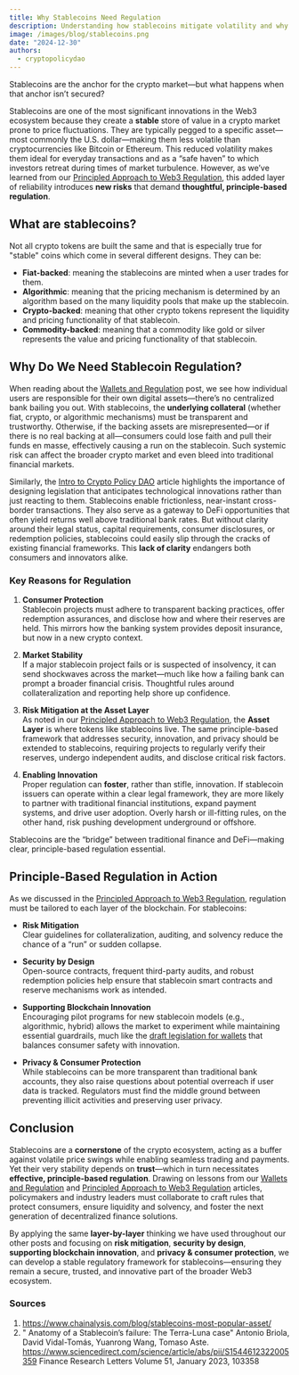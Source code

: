 ```yaml
---
title: Why Stablecoins Need Regulation
description: Understanding how stablecoins mitigate volatility and why that demands a regulatory framework.
image: /images/blog/stablecoins.png
date: "2024-12-30"
authors:
  - cryptopolicydao
---
```


<Callout>
  Stablecoins are the anchor for the crypto market—but what happens when that
  anchor isn’t secured?
</Callout>

Stablecoins are one of the most significant innovations in the Web3 ecosystem because they create a **stable** store of value in a
crypto market prone to price fluctuations. They are typically pegged to a specific asset—most commonly the U.S. dollar—making
them less volatile than cryptocurrencies like Bitcoin or Ethereum. This reduced volatility makes them ideal for everyday transactions
and as a “safe haven” to which investors retreat during times of market turbulence. However, as we’ve learned from our
[Principled Approach to Web3 Regulation](/blog/principled), this added layer of reliability introduces **new risks** that demand **thoughtful,
principle-based regulation**.

## What are stablecoins?

Not all crypto tokens are built the same and that is especially true for "stable" coins which come in several different designs. They can be:

- **Fiat-backed**: meaning the stablecoins are minted when a user trades for them.
- **Algorithmic**: meaning that the pricing mechanism is determined by an algorithm based on the many liquidity pools that make up the stablecoin.
- **Crypto-backed**: meaning that other crypto tokens represent the liquidity and pricing functionality of that stablecoin.
- **Commodity-backed**: meaning that a commodity like gold or silver represents the value and pricing functionality of that stablecoin.

## Why Do We Need Stablecoin Regulation?

When reading about the [Wallets and Regulation](/blog/wallets) post, we see how individual users are responsible for their own digital
assets—there’s no centralized bank bailing you out. With stablecoins, the **underlying collateral** (whether fiat, crypto, or algorithmic mechanisms)
must be transparent and trustworthy. Otherwise, if the backing assets are misrepresented—or if there is no real backing at all—consumers
could lose faith and pull their funds en masse, effectively causing a run on the stablecoin. Such systemic risk can affect the broader
crypto market and even bleed into traditional financial markets.

Similarly, the [Intro to Crypto Policy DAO](/blog/intro) article highlights the importance of designing legislation that anticipates
technological innovations rather than just reacting to them. Stablecoins enable frictionless, near-instant cross-border transactions.
They also serve as a gateway to DeFi opportunities that often yield returns well above traditional bank rates. But without clarity around
their legal status, capital requirements, consumer disclosures, or redemption policies, stablecoins could easily slip through the cracks
of existing financial frameworks. This **lack of clarity** endangers both consumers and innovators alike.

### Key Reasons for Regulation

1. **Consumer Protection**  
   Stablecoin projects must adhere to transparent backing practices, offer redemption assurances, and disclose how and where their
   reserves are held. This mirrors how the banking system provides deposit insurance, but now in a new crypto context.

2. **Market Stability**  
   If a major stablecoin project fails or is suspected of insolvency, it can send shockwaves across the market—much like how a
   failing bank can prompt a broader financial crisis. Thoughtful rules around collateralization and reporting help shore up confidence.

3. **Risk Mitigation at the Asset Layer**  
   As noted in our [Principled Approach to Web3 Regulation](/blog/principled), the **Asset Layer** is where tokens like stablecoins live.
   The same principle-based framework that addresses security, innovation, and privacy should be extended to stablecoins,
   requiring projects to regularly verify their reserves, undergo independent audits, and disclose critical risk factors.

4. **Enabling Innovation**  
   Proper regulation can **foster**, rather than stifle, innovation. If stablecoin issuers can operate within a clear legal framework,
   they are more likely to partner with traditional financial institutions, expand payment systems, and drive user adoption.
   Overly harsh or ill-fitting rules, on the other hand, risk pushing development underground or offshore.

<Callout>
  Stablecoins are the “bridge” between traditional finance and DeFi—making
  clear, principle-based regulation essential.
</Callout>

## Principle-Based Regulation in Action

As we discussed in the [Principled Approach to Web3 Regulation](/blog/principled), regulation must be tailored to each layer of the blockchain.
For stablecoins:

- **Risk Mitigation**  
  Clear guidelines for collateralization, auditing, and solvency reduce the chance of a “run” or sudden collapse.
- **Security by Design**  
  Open-source contracts, frequent third-party audits, and robust redemption policies help ensure that stablecoin smart contracts and
  reserve mechanisms work as intended.

- **Supporting Blockchain Innovation**  
  Encouraging pilot programs for new stablecoin models (e.g., algorithmic, hybrid) allows the market to experiment while maintaining
  essential guardrails, much like the [draft legislation for wallets](/blog/wallets) that balances consumer safety with innovation.

- **Privacy & Consumer Protection**  
  While stablecoins can be more transparent than traditional bank accounts, they also raise questions about potential overreach if user
  data is tracked. Regulators must find the middle ground between preventing illicit activities and preserving user privacy.

## Conclusion

Stablecoins are a **cornerstone** of the crypto ecosystem, acting as a buffer against volatile price swings while enabling seamless
trading and payments. Yet their very stability depends on **trust**—which in turn necessitates **effective, principle-based regulation**.
Drawing on lessons from our [Wallets and Regulation](/blog/wallets) and [Principled Approach to Web3 Regulation](/blog/principled) articles,
policymakers and industry leaders must collaborate to craft rules that protect consumers, ensure liquidity and solvency, and foster the next
generation of decentralized finance solutions.

By applying the same **layer-by-layer** thinking we have used throughout our other posts and focusing on **risk mitigation**,
**security by design**, **supporting blockchain innovation**, and **privacy & consumer protection**, we can develop a stable regulatory
framework for stablecoins—ensuring they remain a secure, trusted, and innovative part of the broader Web3 ecosystem.

### Sources

1. https://www.chainalysis.com/blog/stablecoins-most-popular-asset/
2. " Anatomy of a Stablecoin’s failure: The Terra-Luna case"
   Antonio Briola, David Vidal-Tomás, Yuanrong Wang, Tomaso Aste.
   https://www.sciencedirect.com/science/article/abs/pii/S1544612322005359
   Finance Research Letters
   Volume 51, January 2023, 103358

